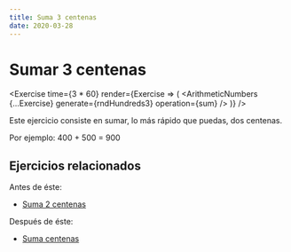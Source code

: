 ```yaml
---
title: Suma 3 centenas
date: 2020-03-28
---
```



# Sumar 3 centenas

<Exercise
  time={3 * 60}
  render={Exercise => (
    <ArithmeticNumbers {...Exercise} generate={rndHundreds3} operation={sum} />
  )}
/>

Este ejercicio consiste en sumar, lo más rápido que puedas, dos centenas.

Por ejemplo: 400 + 500 = 900

## Ejercicios relacionados

Antes de éste:

- [Suma 2 centenas](/calculo-mental/suma-centenas)

Después de éste:

- [Suma centenas](/calculo-mental/suma-centenas)
